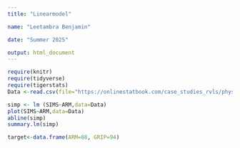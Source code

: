 ```yaml
---
title: "Linearmodel"

name: "Leetambra Benjamin"

date: "Summer 2025"

output: html_document
---
```


```r
require(knitr)
require(tidyverse)
require(tigerstats)
Data <-read.csv(file="https://onlinestatbook.com/case_studies_rvls/physical_strength/data.txt" ,sep="",header=TRUE)
```

```r
simp <- lm (SIMS~ARM,data=Data)
plot(SIMS~ARM,data=Data)
abline(simp)
summary.lm(simp)
```




```r
target<-data.frame(ARM=88, GRIP=94)
``` 




 
                      
                      
                      
                      